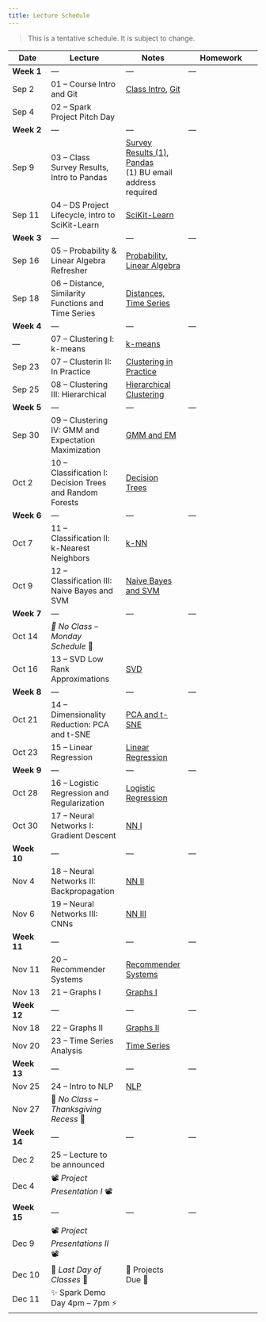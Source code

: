 ```yaml
---
title: Lecture Schedule
---
```


> This is a tentative schedule. It is subject to change.

| Date | Lecture | Notes | Homework |
| ---- | ------- | --- | -------- |
| **Week 1**  | --- | --- | --- |
| Sep 2 | 01 -- Course Intro and Git | [Class Intro](./00-Class-Introduction.qmd), [Git](./02A-Git.qmd)  | |
| Sep 4 | 02 -- Spark Project Pitch Day |  |  |
| **Week 2**  | --- | --- | --- |
| Sep 9 | 03 -- Class Survey Results, Intro to Pandas | [Survey Results (1)](https://docs.google.com/presentation/d/e/2PACX-1vS9da4EjD0vZ0--eIwYKMrNz7YlFKKsfe7QjpyhnVUT-DfpotVsjcL_H8z6vVkzW0k1v2Xxd2bakIDc/pub?start=false&loop=false&delayms=3000&slide=id.p), [Pandas](./02B-Pandas.qmd)<br> (1) BU email address required  | |
| Sep 11 | 04 -- DS Project Lifecycle, Intro to SciKit-Learn | [SciKit-Learn](./02C-Sklearn.qmd)  | |
| **Week 3**  | --- | --- | --- |
| Sep 16 | 05 -- Probability & Linear Algebra Refresher | [Probability](./03-Probability-and-Statistics-Refresher.qmd), [Linear Algebra](./04-Linear-Algebra-Refresher.qmd) |  |
| Sep 18 | 06 -- Distance, Similarity Functions and Time Series  | [Distances, Time Series](./05-Distances-Timeseries.qmd)   | |
| **Week 4**  | --- | --- | --- |
| --- | 07 -- Clustering I: k-means | [k-means](./06-Clustering-I-kmeans.qmd) | |
| Sep 23 | 07 -- Clusterin II: In Practice |  [Clustering in Practice](./07-Clustering-II-In-Practice.qmd)  |  |
| Sep 25 | 08 -- Clustering III: Hierarchical |  [Hierarchical Clustering](./08-clustering-III-hierarchical.qmd)  |  |
| **Week 5**  | --- | --- | --- |
| Sep 30 | 09 -- Clustering IV: GMM and Expectation Maximization | [GMM and EM](./09-Clustering-IV-GMM-EM.qmd)  | |
| Oct 2| 10 -- Classification I: Decision Trees and Random Forests | [Decision Trees](./14-Classification-I-Decision-Trees.qmd) |  |
| **Week 6**  | --- | --- | --- |
| Oct 7 | 11 -- Classification II: k-Nearest Neighbors | [k-NN](./15-Classification-II-kNN.qmd)  | |
| Oct 9| 12 -- Classification III: Naive Bayes and SVM | [Naive Bayes and SVM](./16-Classification-III-NB-SVM.qmd) |  |
| **Week 7**  | --- | --- | --- |
| Oct 14 | _🍂 No Class -- Monday Schedule_ 🍂 |   |  |
| Oct 16| 13 -- SVD Low Rank Approximations | [SVD](./10-Low-Rank-and-SVD.qmd) | |
| **Week 8**  | --- | --- | --- |
| Oct 21 | 14 -- Dimensionality Reduction: PCA and t-SNE | [PCA and t-SNE](./11-Dimensionality-Reduction-SVD-II.qmd)  | |
| Oct 23 | 15 -- Linear Regression | [Linear Regression](./17-Regression-I-Linear.qmd) |  |
| **Week 9**  | --- | --- | --- |
| Oct 28 | 16 -- Logistic Regression and Regularization | [Logistic Regression](./18-Regression-II-Logistic.qmd)   | |
| Oct 30 | 17 -- Neural Networks I: Gradient Descent | [NN I](./23-NN-I-Gradient-Descent.qmd) | |
| **Week 10**  | --- | --- | --- |
| Nov 4 | 18 -- Neural Networks II: Backpropagation | [NN II](./24-NN-II-Backprop.qmd)   | |
| Nov 6 | 19 -- Neural Networks III: CNNs | [NN III](./25-NN-III-CNNs.qmd) |  |
| **Week 11**  | --- | --- | --- |
| Nov 11 | 20 -- Recommender Systems | [Recommender Systems](./20-Recommender-Systems.qmd)  | |
| Nov 13 | 21  -- Graphs I| [Graphs I](./21-Networks-I.qmd) | |
| **Week 12**  | --- | --- | --- |
| Nov 18 | 22 -- Graphs II | [Graphs II](./22-Networks-II-Centrality-Clustering.qmd)  | |
| Nov 20 | 23 -- Time Series Analysis | [Time Series](./26-TimeSeries.qmd) | |
| **Week 13**  | --- | --- | --- |
| Nov 25 | 24 -- Intro to NLP | [NLP](./28-NLP.qmd)  | |
| Nov 27 | 🦃 _No Class -- Thanksgiving Recess_ 🌽 |  | |
| **Week 14**  | --- | --- | --- |
| Dec 2 | 25 -- Lecture to be announced |   | |
| Dec 4 | 📽️ _Project Presentation I_ 📽️| |  |
| **Week 15**  | --- | --- | --- |
| Dec 9 | 📽️ _Project Presentations II_ 📽️ |   | |
| Dec 10 | 🎉 _Last Day of Classes_ 🎉 | 🔬 Projects Due 🔬  | |
| Dec 11 | ✨  Spark Demo Day 4pm -- 7pm ⚡️ |  |  |

